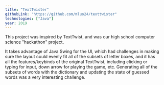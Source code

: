 ```yaml
---
title: "TextTwister"
githubLink: "https://github.com/mluo24/texttwister"
technologies: ["Java"]
year: 2019
---
```


This project was inspired by <Link href="https://www.wordplays.com/wordgames/text-twist" target="_blank">TextTwist</Link>, and was our high school computer science "hackathon" project.

It takes advantage of Java Swing for the UI, which had challenges in making sure the layout could evenly fit all of the subsets of letter boxes, and it has all the features/keybinds of the original TextTwist, including clicking or typing for input,
down arrow for playing the game, etc. Generating all of the subsets of words with the dictionary and updating the state of guessed words was a very interesting challenge.
